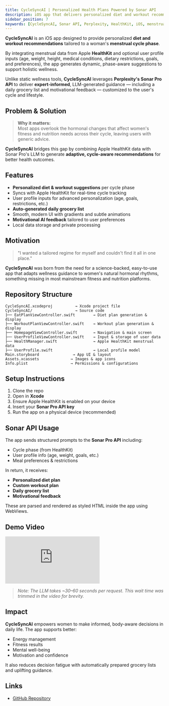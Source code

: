```yaml
---
title: CycleSyncAI | Personalized Health Plans Powered by Sonar API
description: iOS app that delivers personalized diet and workout recommendations for women, powered by Apple HealthKit and Perplexity's Sonar Pro API.
sidebar_position: 7
keywords: [CycleSyncAI, Sonar API, Perplexity, HealthKit, iOS, menstrual cycle, fitness, nutrition, LLM, AI, wellness, personalized, app]
---
```


**CycleSyncAI** is an iOS app designed to provide personalized **diet and workout recommendations** tailored to a woman's **menstrual cycle phase**.

By integrating menstrual data from Apple **HealthKit** and optional user profile inputs (age, weight, height, medical conditions, dietary restrictions, goals, and preferences), the app generates dynamic, phase-aware suggestions to support holistic wellness.

Unlike static wellness tools, **CycleSyncAI** leverages **Perplexity's Sonar Pro API** to deliver **expert-informed**, LLM-generated guidance — including a daily grocery list and motivational feedback — customized to the user's cycle and lifestyle.

## Problem & Solution

> **Why it matters:**  
Most apps overlook the hormonal changes that affect women's fitness and nutrition needs across their cycle, leaving users with generic advice.

**CycleSyncAI** bridges this gap by combining Apple HealthKit data with Sonar Pro's LLM to generate **adaptive, cycle-aware recommendations** for better health outcomes.

## Features

* **Personalized diet & workout suggestions** per cycle phase
* Syncs with Apple HealthKit for real-time cycle tracking
* User profile inputs for advanced personalization (age, goals, restrictions, etc.)
* **Auto-generated daily grocery list**
* Smooth, modern UI with gradients and subtle animations
* **Motivational AI feedback** tailored to user preferences
* Local data storage and private processing

## Motivation

> "I wanted a tailored regime for myself and couldn't find it all in one place."

**CycleSyncAI** was born from the need for a science-backed, easy-to-use app that adapts wellness guidance to women's natural hormonal rhythms, something missing in most mainstream fitness and nutrition platforms.

## Repository Structure

```text
CycleSyncAI.xcodeproj          → Xcode project file  
CycleSyncAI/                   → Source code  
├── EatPlanViewController.swift        → Diet plan generation & display  
├── WorkoutPlanViewController.swift    → Workout plan generation & display  
├── HomepageViewController.swift       → Navigation & main screen  
├── UserProfileViewController.swift    → Input & storage of user data  
├── HealthManager.swift                → Apple HealthKit menstrual data  
├── UserProfile.swift                  → Local profile model  
Main.storyboard               → App UI & layout  
Assets.xcassets              → Images & app icons  
Info.plist                   → Permissions & configurations  
```

## Setup Instructions

1. Clone the repo  
2. Open in **Xcode**  
3. Ensure Apple HealthKit is enabled on your device  
4. Insert your **Sonar Pro API key**  
5. Run the app on a physical device (recommended)

## Sonar API Usage

The app sends structured prompts to the **Sonar Pro API** including:

* Cycle phase (from HealthKit)
* User profile info (age, weight, goals, etc.)
* Meal preferences & restrictions

In return, it receives:

* **Personalized diet plan**
* **Custom workout plan**
* **Daily grocery list**
* **Motivational feedback**

These are parsed and rendered as styled HTML inside the app using WebViews.

## Demo Video

<iframe
  className="w-full aspect-video rounded-xl"
  src="https://www.youtube.com/embed/R558uRLNvUM"
  title="YouTube video player"
  frameBorder="0"
  allow="accelerometer; autoplay; clipboard-write; encrypted-media; gyroscope; picture-in-picture"
  allowFullScreen
></iframe>

> *Note: The LLM takes ~30–60 seconds per request. This wait time was trimmed in the video for brevity.*

## Impact

**CycleSyncAI** empowers women to make informed, body-aware decisions in daily life. The app supports better:

* Energy management  
* Fitness results  
* Mental well-being  
* Motivation and confidence

It also reduces decision fatigue with automatically prepared grocery lists and uplifting guidance.

## Links

* [GitHub Repository](https://github.com/medhini98/cyclesyncai-api-cookbook)
